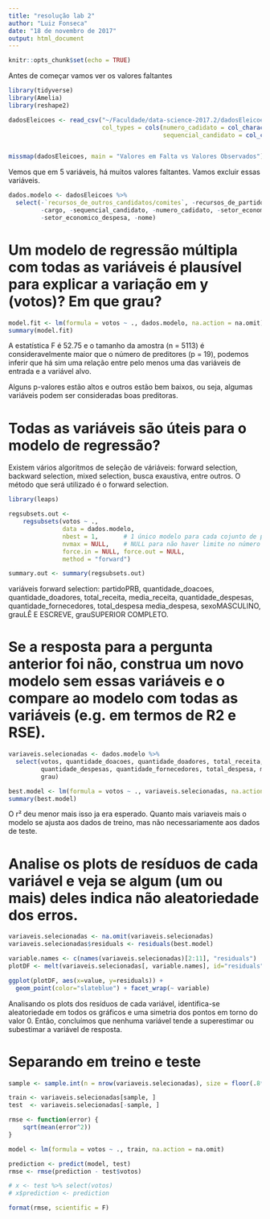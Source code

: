 ```yaml
---
title: "resolução lab 2"
author: "Luiz Fonseca"
date: "18 de novembro de 2017"
output: html_document
---
```


```r
knitr::opts_chunk$set(echo = TRUE)
```

Antes de começar vamos ver os valores faltantes

```r
library(tidyverse)
library(Amelia)
library(reshape2)

dadosEleicoes <- read_csv("~/Faculdade/data-science-2017.2/dadosEleicoes.csv",
                          col_types = cols(numero_cadidato = col_character(), 
                                           sequencial_candidato = col_character()))


missmap(dadosEleicoes, main = "Valores em Falta vs Valores Observados")
```

Vemos que em 5 variáveis, há muitos valores faltantes. Vamos excluir essas variáveis. 

```r
dados.modelo <- dadosEleicoes %>%
  select(-`recursos_de_outros_candidatos/comites`, -recursos_de_partidos, -recursos_de_pessoas_juridicas, -recursos_de_pessoas_físicas, -recursos_proprios, 
         -cargo, -sequencial_candidato, -numero_cadidato, -setor_economico_receita, 
         -setor_economico_despesa, -nome)
```

# Um modelo de regressão múltipla com todas as variáveis é plausível para explicar a variação em y (votos)? Em que grau?

```r
model.fit <- lm(formula = votos ~ ., dados.modelo, na.action = na.omit)
summary(model.fit)
```

A estatística F é 52.75 e o tamanho da amostra (n = 5113) é consideravelmente maior que o número de preditores (p = 19), podemos inferir que há sim uma relação entre pelo menos uma das variáveis de entrada e a variável alvo.

Alguns p-valores estão altos e outros estão bem baixos, ou seja, algumas variáveis podem ser consideradas boas preditoras.

# Todas as variáveis são úteis para o modelo de regressão?
Existem vários algoritmos de seleção de váriáveis: forward selection, backward selection, mixed selection, busca exaustiva, entre outros. O método que será utilizado é o forward selection.

```r
library(leaps)

regsubsets.out <-
    regsubsets(votos ~ .,
               data = dados.modelo,
               nbest = 1,       # 1 único modelo para cada cojunto de preditores
               nvmax = NULL,    # NULL para não haver limite no número de variáveis preditoras
               force.in = NULL, force.out = NULL,
               method = "forward")

summary.out <- summary(regsubsets.out)
```

variáveis forward selection: partidoPRB, quantidade_doacoes, quantidade_doadores, total_receita, media_receita, quantidade_despesas, quantidade_fornecedores, total_despesa media_despesa, sexoMASCULINO, grauLÊ E ESCREVE, grauSUPERIOR COMPLETO.

# Se a resposta para a pergunta anterior foi não, construa um novo modelo sem essas variáveis e o compare ao modelo com todas as variáveis (e.g. em termos de R2 e RSE).

```r
variaveis.selecionadas <- dados.modelo %>% 
  select(votos, quantidade_doacoes, quantidade_doadores, total_receita, media_receita, 
         quantidade_despesas, quantidade_fornecedores, total_despesa, media_despesa, sexo,
         grau)

best.model <- lm(formula = votos ~ ., variaveis.selecionadas, na.action = na.omit)
summary(best.model)
```

O r² deu menor mais isso ja era esperado. Quanto mais variaveis mais o modelo se ajusta aos dados de treino, mas não necessariamente aos dados de teste.

# Analise os plots de resíduos de cada variável e veja se algum (um ou mais) deles indica não aleatoriedade dos erros.

```r
variaveis.selecionadas <- na.omit(variaveis.selecionadas)
variaveis.selecionadas$residuals <- residuals(best.model)

variable.names <- c(names(variaveis.selecionadas)[2:11], "residuals")
plotDF <- melt(variaveis.selecionadas[, variable.names], id="residuals")

ggplot(plotDF, aes(x=value, y=residuals)) + 
  geom_point(color="slateblue") + facet_wrap(~ variable)
```
Analisando os plots dos resíduos de cada variável, identifica-se aleatoriedade em todos os gráficos e uma simetria dos pontos em torno do valor 0. Então, concluímos que nenhuma variável tende a superestimar ou subestimar a variável de resposta.

# Separando em treino e teste

```r
sample <- sample.int(n = nrow(variaveis.selecionadas), size = floor(.8*nrow(variaveis.selecionadas)), replace = F)

train <- variaveis.selecionadas[sample, ]
test  <- variaveis.selecionadas[-sample, ]

rmse <- function(error) {
    sqrt(mean(error^2))
}

model <- lm(formula = votos ~ ., train, na.action = na.omit)

prediction <- predict(model, test)
rmse <- rmse(prediction - test$votos)

# x <- test %>% select(votos)
# x$prediction <- prediction

format(rmse, scientific = F)
```

